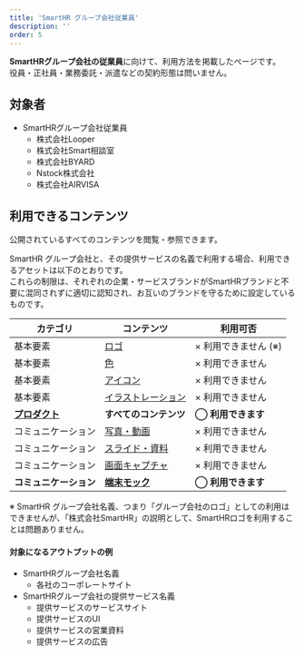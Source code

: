 ```yaml
---
title: 'SmartHR グループ会社従業員'
description: ''
order: 5
---
```


**SmartHRグループ会社の従業員**に向けて、利用方法を掲載したページです。  
役員・正社員・業務委託・派遣などの契約形態は問いません。

## 対象者

- SmartHRグループ会社従業員
    - 株式会社Looper
    - 株式会社Smart相談室
    - 株式会社BYARD
    - Nstock株式会社
    - 株式会社AIRVISA

## 利用できるコンテンツ

公開されているすべてのコンテンツを閲覧・参照できます。

SmartHR グループ会社と、その提供サービスの名義で利用する場合、利用できるアセットは以下のとおりです。  
これらの制限は、それぞれの企業・サービスブランドがSmartHRブランドと不要に混同されずに適切に認知され、お互いのブランドを守るために設定しているものです。

| カテゴリ | コンテンツ | 利用可否 |
| --- | --- | --- |
| 基本要素 | [ロゴ](/basics/logos) | × 利用できません (※) |
| 基本要素 | [色](/basics/colors) | × 利用できません |
| 基本要素 | [アイコン](/basics/icon) | × 利用できません |
| 基本要素 | [イラストレーション](/basics/illustrations) | × 利用できません |
| **[プロダクト](/products)** | **すべてのコンテンツ** | **◯ 利用できます** |
| コミュニケーション | [写真・動画](/communication/photography/) | × 利用できません |
| コミュニケーション | [スライド・資料](/communication/slides/) | × 利用できません |
| コミュニケーション | [画面キャプチャ](/communication/capture/) | × 利用できません |
| **コミュニケーション** | **[端末モック](/communication/mock)** | **◯ 利用できます** |

※ SmartHR グループ会社名義、つまり「グループ会社のロゴ」としての利用はできませんが、「株式会社SmartHR」の説明として、SmartHRロゴを利用することは問題ありません。

#### 対象になるアウトプットの例
- SmartHRグループ会社名義
    - 各社のコーポレートサイト
- SmartHRグループ会社の提供サービス名義
    - 提供サービスのサービスサイト
    - 提供サービスのUI
    - 提供サービスの営業資料
    - 提供サービスの広告
